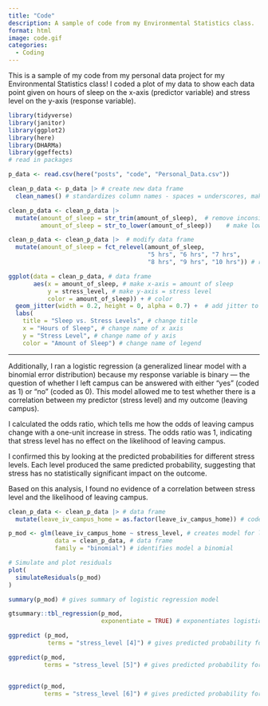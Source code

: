 ```yaml
---
title: "Code"
description: A sample of code from my Environmental Statistics class.
format: html
image: code.gif
categories: 
  - Coding
---
```


This is a sample of my code from my personal data project for my Environmental Statistics class! I coded a plot of my data to show each data point given on hours of sleep on the x-axis (predictor variable) and stress level on the y-axis (response variable).



```r
library(tidyverse)
library(janitor)
library(ggplot2)
library(here)
library(DHARMa)
library(ggeffects)
# read in packages 

```

```r

p_data <- read.csv(here("posts", "code", "Personal_Data.csv"))

clean_p_data <- p_data |> # create new data frame
  clean_names() # standardizes column names - spaces = underscores, make everything lowercase

clean_p_data <- clean_p_data |> 
  mutate(amount_of_sleep = str_trim(amount_of_sleep),  # remove inconsistencies among group names 
         amount_of_sleep = str_to_lower(amount_of_sleep))    # make lowercase if needed

clean_p_data <- clean_p_data |>  # modify data frame
  mutate(amount_of_sleep = fct_relevel(amount_of_sleep, 
                                       "5 hrs", "6 hrs", "7 hrs", 
                                       "8 hrs", "9 hrs", "10 hrs")) # reorder data so that it is represented in numerical order
```



```r

ggplot(data = clean_p_data, # data frame
       aes(x = amount_of_sleep, # make x-axis = amount of sleep
           y = stress_level, # make y-axis = stress level
           color = amount_of_sleep)) + # color
  geom_jitter(width = 0.2, height = 0, alpha = 0.7) +  # add jitter to show all data points
  labs(
    title = "Sleep vs. Stress Levels", # change title
    x = "Hours of Sleep", # change name of x axis
    y = "Stress Level", # change name of y axis
    color = "Amount of Sleep") # change name of legend 

```


___


Additionally, I ran a logistic regression (a generalized linear model with a binomial error distribution) because my response variable is binary — the question of whether I left campus can be answered with either "yes" (coded as 1) or "no" (coded as 0). This model allowed me to test whether there is a correlation between my predictor (stress level) and my outcome (leaving campus).

I calculated the odds ratio, which tells me how the odds of leaving campus change with a one-unit increase in stress. The odds ratio was 1, indicating that stress level has no effect on the likelihood of leaving campus.

I confirmed this by looking at the predicted probabilities for different stress levels. Each level produced the same predicted probability, suggesting that stress has no statistically significant impact on the outcome.

Based on this analysis, I found no evidence of a correlation between stress level and the likelihood of leaving campus.


```r

clean_p_data <- clean_p_data |> # data frame
  mutate(leave_iv_campus_home = as.factor(leave_iv_campus_home)) # codes yes = 1, no = 0

p_mod <- glm(leave_iv_campus_home ~ stress_level, # creates model for linear regression
             data = clean_p_data, # data frame
             family = "binomial") # identifies model a binomial

# Simulate and plot residuals
plot(
  simulateResiduals(p_mod) 
)

summary(p_mod) # gives summary of logistic regression model

gtsummary::tbl_regression(p_mod,
                          exponentiate = TRUE) # exponentiates logistic regression model 

ggpredict (p_mod,
           terms = "stress_level [4]") # gives predicted probability for stress level = 4

ggpredict(p_mod,
          terms = "stress_level [5]") # gives predicted probability for stress level = 5


ggpredict(p_mod,
          terms = "stress_level [6]") # gives predicted probability for stress level = 6

```


